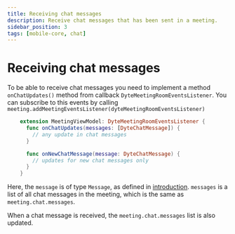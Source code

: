 ```yaml
---
title: Receiving chat messages
description: Receive chat messages that has been sent in a meeting.
sidebar_position: 3
tags: [mobile-core, chat]
---
```


# Receiving chat messages

To be able to receive chat messages you need to implement a method `onChatUpdates()` method from callback `DyteMeetingRoomEventsListener`. You can subscribe to this events by calling `meeting.addMeetingEventsListener(dyteMeetingRoomEventsListener)`

```swift
    extension MeetingViewModel: DyteMeetingRoomEventsListener {
      func onChatUpdates(messages: [DyteChatMessage]) {
        // any update in chat messages
      }

      func onNewChatMessage(message: DyteChatMessage) {
        // updates for new chat messages only
      }
    }
```

Here, the `message` is of type `Message`, as defined in [introduction](./introduction). `messages` is a list of all chat messages in the meeting, which is the same as `meeting.chat.messages`.

When a chat message is received, the `meeting.chat.messages` list is also updated.